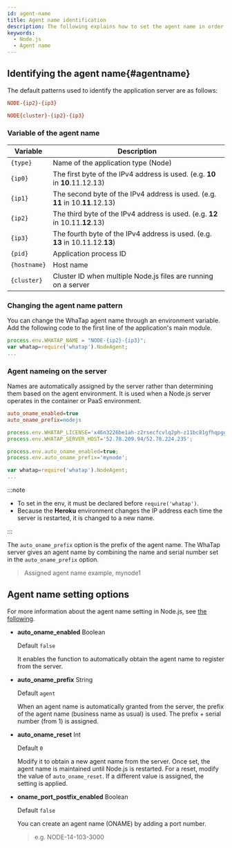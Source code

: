 ```yaml
---
id: agent-name
title: Agent name identification
description: The following explains how to set the agent name in order to identify the monitoring target.
keywords:
  - Node.js
  - Agent name
---
```



## Identifying the agent name{#agentname}


<Apmnamedescription />


<Agentnamewarning />

The default patterns used to identify the application server are as follows:

```ini title='Default pattern'
NODE-{ip2}-{ip3}
```

```ini title='Cluster environment'
NODE{cluster}-{ip2}-{ip3}
```

### Variable of the agent name

| Variable       | Description                                                                      |
| -------------- | -------------------------------------------------------------------------------- |
| `{type}`       | Name of the application type (Node)                                              |
| `{ip0}`        | The first byte of the IPv4 address is used. (e.g. **10** in **10**.11.12.13)     |
| `{ip1}`        | The second byte of the IPv4 address is used. (e.g. **11** in 10.**11**.12.13)    |
| `{ip2}`        | The third byte of the IPv4 address is used. (e.g. **12** in 10.11.**12**.13)     |
| `{ip3}`        | The fourth byte of the IPv4 address is used. (e.g. **13** in 10.11.12.**13**)    |
| `{pid}`        | Application process ID                                                           |
| `{hostname}`   | Host name                                                                        |
| `{cluster}`    | Cluster ID when multiple Node.js files are running on a server                   |

### Changing the agent name pattern

You can change the WhaTap agent name through an environment variable. Add the following code to the first line of the application's main module.

```javascript {1} showLineNumbers
process.env.WHATAP_NAME = "NODE-{ip2}-{ip3}";
var whatap=require('whatap').NodeAgent;
...
```

### Agent nameing on the server

Names are automatically assigned by the server rather than determining them based on the agent environment. It is used when a Node.js server operates in the container or PaaS environment.

```ini title='whatap.conf' showLineNumbers
auto_oname_enabled=true
auto_oname_prefix=nodejs
```

```javascript title='Set the .env(app.js)' {4,5} showLineNumbers
process.env.WHATAP_LICENSE='x46n3226be1ah-z2rsecfcvlq2ph-z11bc81gfhqpgg';
process.env.WHATAP_SERVER_HOST='52.78.209.94/52.78.224.235';

process.env.auto_oname_enabled=true;
process.env.auto_oname_prefix='mynode';

var whatap=require('whatap').NodeAgent;
...
```

:::note

- To set in the env, it must be declared before `require('whatap')`.
- Because the **Heroku** environment changes the IP address each time the server is restarted, it is changed to a new name.

:::

The `auto_oname_prefix` option is the prefix of the agent name. The WhaTap server gives an agent name by combining the name and serial number set in the `auto_oname_prefix` option.

> Assigned agent name example, mynode1

## Agent name setting options

For more information about the agent name setting in Node.js, see [the following](#agentname).

- **auto_oname_enabled** <span class='type'>Boolean</span>

  Default `false`

  It enables the function to automatically obtain the agent name to register from the server.

- **auto_oname_prefix** <span class='type'>String</span>

  Default `agent`

  When an agent name is automatically granted from the server, the prefix of the agent name (business name as usual) is used. The prefix + serial number (from 1) is assigned.

- **auto_oname_reset** <span class='type'>Int</span>

  Default `0`

  Modify it to obtain a new agent name from the server. Once set, the agent name is maintained until Node.js is restarted. For a reset, modify the value of `auto_oname_reset`. If a different value is assigned, the setting is applied.

- **oname_port_postfix_enabled** <span class='type'>Boolean</span>

  Default `false`

  You can create an agent name (ONAME) by adding a port number.

  > e.g. NODE-14-103-3000

<OkindNodename />
